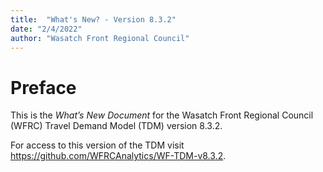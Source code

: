 ```yaml
---
title:  "What's New? - Version 8.3.2"
date: "2/4/2022"
author: "Wasatch Front Regional Council"
---
```


# Preface {.unnumbered}

This is the *What's New Document* for the Wasatch Front Regional Council (WFRC) Travel Demand Model (TDM) version 8.3.2.

For access to this version of the TDM visit <https://github.com/WFRCAnalytics/WF-TDM-v8.3.2>.

